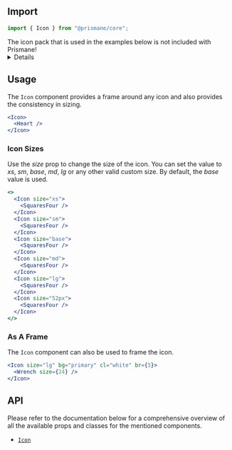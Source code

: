 ## Import

```js
import { Icon } from "@prismane/core";
```

<Warning>
  The icon pack that is used in the examples below is not included with
  Prismane!
</Warning>

<Details summary="Additional steps to include the icons used in the examples">
To install the icons used in the examples you have to install the `@phosphor-icon/react` package.

This can be done by running the following command:

```json files={[ { name: "npm", value: "npm i @phopshor-icons/react", language: "json", icon: <Npm />, }, { name: "yarn", value: "yarn add @phosphor-icons/react", language: "json", icon: <Yarn />, }, { name: "pnpm", value: "pnpm add @phosphor-icons/react", language: "json", icon: <Pnpm />, }, ]}

```

</Details>

## Usage

The `Icon` component provides a frame around any icon and also provides the consistency in sizing.

```jsx preview
<Icon>
  <Heart />
</Icon>
```

### Icon Sizes

Use the _size_ prop to change the size of the icon. You can set the value to _xs_, _sm_, _base_, _md_, _lg_ or any other valid custom size. By default, the _base_ value is used.

```jsx preview
<>
  <Icon size="xs">
    <SquaresFour />
  </Icon>
  <Icon size="sm">
    <SquaresFour />
  </Icon>
  <Icon size="base">
    <SquaresFour />
  </Icon>
  <Icon size="md">
    <SquaresFour />
  </Icon>
  <Icon size="lg">
    <SquaresFour />
  </Icon>
  <Icon size="52px">
    <SquaresFour />
  </Icon>
</>
```

### As A Frame

The `Icon` component can also be used to frame the icon.

```jsx preview
<Icon size="lg" bg="primary" cl="white" br={5}>
  <Wrench size={24} />
</Icon>
```

## API

Please refer to the documentation below for a comprehensive overview of all the available props and classes for the mentioned components.

- [`Icon`](/docs/components-api/data-display/icon-api)

